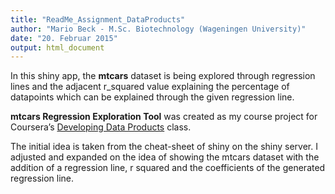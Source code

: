 ```yaml
---
title: "ReadMe_Assignment_DataProducts"
author: "Mario Beck - M.Sc. Biotechnology (Wageningen University)"
date: "20. Februar 2015"
output: html_document
---
```

In this shiny app, the **mtcars** dataset is being explored through regression lines and the adjacent r_squared value explaining the percentage of datapoints which can be explained through the given regression line.

**mtcars Regression Exploration Tool** was created as my course project for Coursera's [Developing Data Products](https://class.coursera.org/devdataprod-004) class.

The initial idea is taken from the cheat-sheet of shiny on the shiny server. I adjusted and expanded on the idea of showing the mtcars dataset with the addition of a regression line, r squared and the coefficients of the generated regression line.